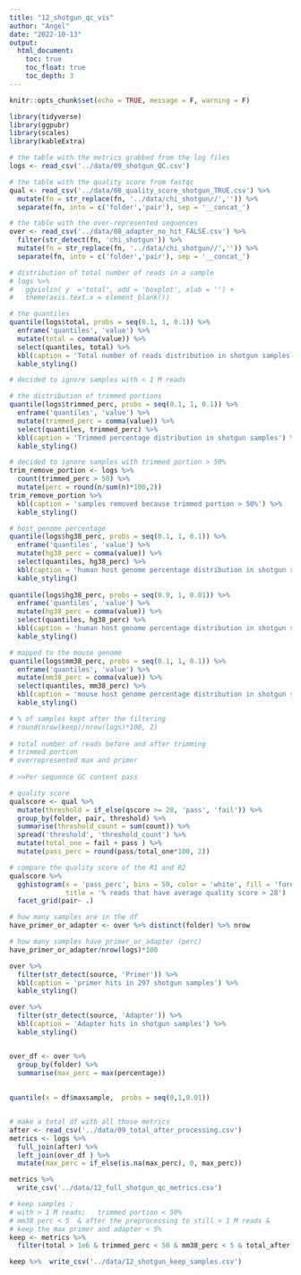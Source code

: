 ```yaml
---
title: "12_shotgun_qc_vis"
author: "Angel"
date: "2022-10-13"
output:
  html_document:
    toc: true
    toc_float: true
    toc_depth: 3
---
```


```r
knitr::opts_chunk$set(echo = TRUE, message = F, warning = F)
```

```r
library(tidyverse) 
library(ggpubr)
library(scales)
library(kableExtra)
```

```r
# the table with the metrics grabbed from the log files
logs <- read_csv('../data/09_shotgun_QC.csv')

# the table with the quality score from fastqc 
qual <- read_csv('../data/08_quality_score_shotgun_TRUE.csv') %>% 
  mutate(fn = str_replace(fn, '../data/chi_shotgun//','')) %>% 
  separate(fn, into = c('folder','pair'), sep = '__concat_')

# the table with the over-represented sequences 
over <- read_csv('../data/08_adapter_no_hit_FALSE.csv') %>% 
  filter(str_detect(fn, 'chi_shotgun')) %>% 
  mutate(fn = str_replace(fn, '../data/chi_shotgun//','')) %>% 
  separate(fn, into = c('folder','pair'), sep = '__concat_')
```

```r
# distribution of total number of reads in a sample
# logs %>% 
#   ggviolin( y  ='total', add = 'boxplot', xlab = '') +
#   theme(axis.text.x = element_blank())

# the quantiles
quantile(logs$total, probs = seq(0.1, 1, 0.1)) %>% 
  enframe('quantiles', 'value') %>% 
  mutate(total = comma(value)) %>% 
  select(quantiles, total) %>% 
  kbl(caption = 'Total number of reads distribution in shotgun samples') %>% 
  kable_styling()

# decided to ignore samples with < 1 M reads
```
```r
# the distribution of trimmed portions
quantile(logs$trimmed_perc, probs = seq(0.1, 1, 0.1)) %>% 
  enframe('quantiles', 'value') %>% 
  mutate(trimmed_perc = comma(value)) %>% 
  select(quantiles, trimmed_perc) %>% 
  kbl(caption = 'Trimmed percentage distribution in shotgun samples') %>% 
  kable_styling()

# decided to ignore samples with trimmed portion > 50%
trim_remove_portion <- logs %>% 
  count(trimmed_perc > 50) %>% 
  mutate(perc = round(n/sum(n)*100,2))
trim_remove_portion %>% 
  kbl(caption = 'samples removed because trimmed portion > 50%') %>% 
  kable_styling()
```

```r
# host genome percentage
quantile(logs$hg38_perc, probs = seq(0.1, 1, 0.1)) %>% 
  enframe('quantiles', 'value') %>% 
  mutate(hg38_perc = comma(value)) %>% 
  select(quantiles, hg38_perc) %>% 
  kbl(caption = 'human host genome percentage distribution in shotgun samples') %>% 
  kable_styling()
 
quantile(logs$hg38_perc, probs = seq(0.9, 1, 0.01)) %>% 
  enframe('quantiles', 'value') %>% 
  mutate(hg38_perc = comma(value)) %>% 
  select(quantiles, hg38_perc) %>% 
  kbl(caption = 'human host genome percentage distribution in shotgun samples') %>% 
  kable_styling()
```

```r
# mapped to the mouse genome
quantile(logs$mm38_perc, probs = seq(0.1, 1, 0.1)) %>% 
  enframe('quantiles', 'value') %>% 
  mutate(mm38_perc = comma(value)) %>% 
  select(quantiles, mm38_perc) %>% 
  kbl(caption = 'mouse host genome percentage distribution in shotgun samples') %>% 
  kable_styling()
```

```r
  
 
# % of samples kept after the filtering
# round(nrow(keep)/nrow(logs)*100, 2) 
 
# total number of reads before and after trimming 
# trimmed portion 
# overrepresented max and primer 
  
# >>Per sequence GC content	pass
```

```r
# quality score 
qualscore <- qual %>% 
  mutate(threshold = if_else(qscore >= 28, 'pass', 'fail')) %>% 
  group_by(folder, pair, threshold) %>% 
  summarise(threshold_count = sum(count)) %>% 
  spread('threshold', 'threshold_count') %>% 
  mutate(total_one = fail + pass ) %>% 
  mutate(pass_perc = round(pass/total_one*100, 2))

# compare the quality score of the R1 and R2
qualscore %>% 
  gghistogram(x = 'pass_perc', bins = 50, color = 'white', fill = 'forestgreen',
              title = '% reads that have average quality score > 28')  +
  facet_grid(pair~ .) 
```
```r
# how many samples are in the df
have_primer_or_adapter <- over %>% distinct(folder) %>% nrow

# how many samples have_primer_or_adapter (perc)
have_primer_or_adapter/nrow(logs)*100

over %>% 
  filter(str_detect(source, 'Primer')) %>% 
  kbl(caption = 'primer hits in 297 shotgun samples') %>% 
  kable_styling()

over %>% 
  filter(str_detect(source, 'Adapter')) %>% 
  kbl(caption = 'Adapter hits in shotgun samples') %>% 
  kable_styling()


over_df <- over %>% 
  group_by(folder) %>% 
  summarise(max_perc = max(percentage)) 
  
  
quantile(x = df$maxsample,  probs = seq(0,1,0.01))



```

```r
# make a total df with all those metrics
after <- read_csv('../data/09_total_after_processing.csv')
metrics <- logs %>% 
  full_join(after) %>% 
  left_join(over_df ) %>% 
  mutate(max_perc = if_else(is.na(max_perc), 0, max_perc))

metrics %>% 
  write_csv('../data/12_full_shotgun_qc_metrics.csv')

# keep samples :
# with > 1 M reads;   trimmed portion < 50% 
# mm38 perc < 5  & after the preprocessing to still > 1 M reads & 
# keep the max primer and adapter < 5%
keep <- metrics %>%  
  filter(total > 1e6 & trimmed_perc < 50 & mm38_perc < 5 & total_after > 1e6 & max_perc < 5) 

keep %>%  write_csv('../data/12_shotgun_keep_samples.csv')
```


